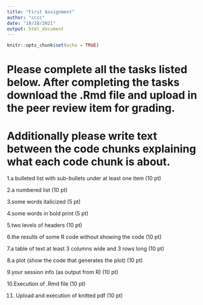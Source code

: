 ```yaml
---
title: "First Assignment"
author: "cccc"
date: "10/18/2021"
output: html_document
---
```


```r
knitr::opts_chunk$set(echo = TRUE)
```

# Please complete all the tasks listed below. After completing the tasks download the .Rmd file and upload in the peer review item for grading.

# Additionally please write text between the code chunks explaining what each code chunk is about.

1.a bulleted list with sub-bullets under at least one item (10 pt)

2.a numbered list (10 pt)

3.some words italicized (5 pt)

4.some words in bold print (5 pt)

5.two levels of headers (10 pt)

6.the results of some R code without showing the code (10 pt)

7.a table of text at least 3 columns wide and 3 rows long (10 pt)

8.a plot (show the code that generates the plot) (10 pt)

9.your session info (as output from R) (10 pt)

10.Execution of .Rmd file (10 pt)

11. Upload and execution of knitted pdf (10 pt)

